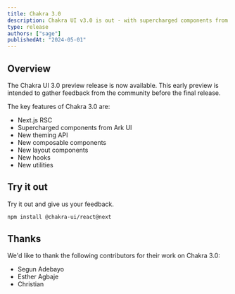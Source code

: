 ```yaml
---
title: Chakra 3.0
description: Chakra UI v3.0 is out - with supercharged components from Ark UI
type: release
authors: ["sage"]
publishedAt: "2024-05-01"
---
```


## Overview

The Chakra UI 3.0 preview release is now available. This early preview is
intended to gather feedback from the community before the final release.

The key features of Chakra 3.0 are:

- Next.js RSC
- Supercharged components from Ark UI
- New theming API
- New composable components
- New layout components
- New hooks
- New utilities

## Try it out

Try it out and give us your feedback.

```bash
npm install @chakra-ui/react@next
```

## Thanks

We'd like to thank the following contributors for their work on Chakra 3.0:

- Segun Adebayo
- Esther Agbaje
- Christian

